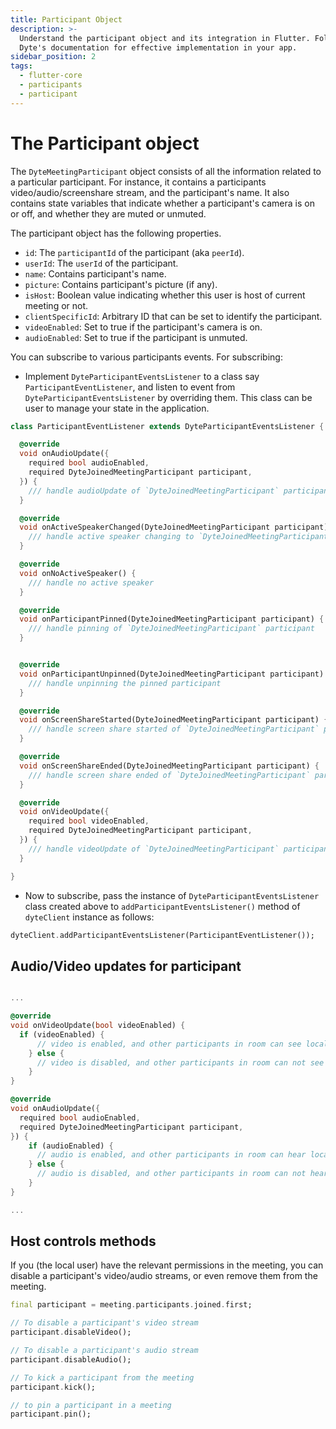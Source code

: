 ```yaml
---
title: Participant Object
description: >-
  Understand the participant object and its integration in Flutter. Follow
  Dyte's documentation for effective implementation in your app.
sidebar_position: 2
tags:
  - flutter-core
  - participants
  - participant
---
```


# The Participant object

The `DyteMeetingParticipant` object consists of all the information related to a
particular participant. For instance, it contains a participants
video/audio/screenshare stream, and the participant's name. It also contains
state variables that indicate whether a participant's camera is on or off, and
whether they are muted or unmuted.

The participant object has the following properties.

- `id`: The `participantId` of the participant (aka `peerId`).
- `userId`: The `userId` of the participant.
- `name`: Contains participant's name.
- `picture`: Contains participant's picture (if any).
- `isHost`: Boolean value indicating whether this user is host of current
  meeting or not.
- `clientSpecificId`: Arbitrary ID that can be set to identify the participant.
- `videoEnabled`: Set to true if the participant's camera is on.
- `audioEnabled`: Set to true if the participant is unmuted.

You can subscribe to various participants events. For subscribing:

- Implement `DyteParticipantEventsListener` to a class say
  `ParticipantEventListener`, and listen to event from
  `DyteParticipantEventsListener` by overriding them. This class can be user to
  manage your state in the application.

```dart
class ParticipantEventListener extends DyteParticipantEventsListener {

  @override
  void onAudioUpdate({
    required bool audioEnabled,
    required DyteJoinedMeetingParticipant participant,
  }) {
    /// handle audioUpdate of `DyteJoinedMeetingParticipant` participant
  }

  @override
  void onActiveSpeakerChanged(DyteJoinedMeetingParticipant participant) {
    /// handle active speaker changing to `DyteJoinedMeetingParticipant` participant
  }

  @override
  void onNoActiveSpeaker() {
    /// handle no active speaker
  }

  @override
  void onParticipantPinned(DyteJoinedMeetingParticipant participant) {
    /// handle pinning of `DyteJoinedMeetingParticipant` participant
  }


  @override
  void onParticipantUnpinned(DyteJoinedMeetingParticipant participant) {
    /// handle unpinning the pinned participant
  }

  @override
  void onScreenShareStarted(DyteJoinedMeetingParticipant participant) {
    /// handle screen share started of `DyteJoinedMeetingParticipant` participant
  }

  @override
  void onScreenShareEnded(DyteJoinedMeetingParticipant participant) {
    /// handle screen share ended of `DyteJoinedMeetingParticipant` participant
  }

  @override
  void onVideoUpdate({
    required bool videoEnabled,
    required DyteJoinedMeetingParticipant participant,
  }) {
    /// handle videoUpdate of `DyteJoinedMeetingParticipant` participant
  }

}
```

- Now to subscribe, pass the instance of `DyteParticipantEventsListener` class
  created above to `addParticipantEventsListener()` method of `dyteClient`
  instance as follows:

```dart {2}
dyteClient.addParticipantEventsListener(ParticipantEventListener());
```

## Audio/Video updates for participant

```dart

...

@override
void onVideoUpdate(bool videoEnabled) {
  if (videoEnabled) {
      // video is enabled, and other participants in room can see local user
    } else {
      // video is disabled, and other participants in room can not see local user.
    }
}

@override
void onAudioUpdate({
  required bool audioEnabled,
  required DyteJoinedMeetingParticipant participant,
}) {
    if (audioEnabled) {
      // audio is enabled, and other participants in room can hear local user
    } else {
      // audio is disabled, and other participants in room can not hear local user.
    }
}

...

```

## Host controls methods

If you (the local user) have the relevant permissions in the meeting, you can
disable a participant's video/audio streams, or even remove them from the
meeting.

```dart
final participant = meeting.participants.joined.first;

// To disable a participant's video stream
participant.disableVideo();

// To disable a participant's audio stream
participant.disableAudio();

// To kick a participant from the meeting
participant.kick();

// to pin a participant in a meeting
participant.pin();

```

<head>
  <title>Flutter Core The participant object</title>
  <meta name="description" content="Understand the participant object and its integration in Flutter. Follow Dyte's documentation for effective implementation in your app."/>
</head>
